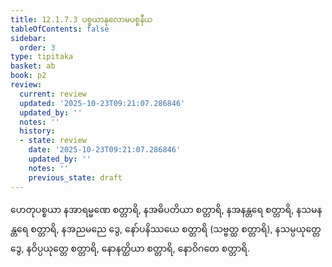 ```yaml
---
title: 12.1.7.3 ပစ္စယာနုလောမပစ္စနီယ
tableOfContents: false
sidebar:
  order: 3
type: tipitaka
basket: ab
book: p2
review:
  current: review
  updated: '2025-10-23T09:21:07.286846'
  updated_by: ''
  notes: ''
  history:
  - state: review
    date: '2025-10-23T09:21:07.286846'
    updated_by: ''
    notes: ''
    previous_state: draft
---
```



<ReviewStatus review={frontmatter.review} showDetails={true} />

<HypothesisAnnotation frontmatter={frontmatter} />

<DynamicBreadcrumb />

<Division number="37" book="p2" e="ch" v="38" p="380">

<Paragraph number="3913" book="p2">
ဟေတုပစ္စယာ နအာရမ္မဏေ စတ္တာရိ, နအဓိပတိယာ စတ္တာရိ, နအနန္တရေ စတ္တာရိ, နသမနန္တရေ စတ္တာရိ, နအညမညေ ဒွေ, နော်ပနိဿယေ စတ္တာရိ (သဗ္ဗတ္ထ စတ္တာရိ), နသမ္ပယုတ္တေ ဒွေ, နဝိပ္ပယုတ္တေ စတ္တာရိ, နောနတ္ထိယာ စတ္တာရိ, နောဝိဂတေ စတ္တာရိ.
</Paragraph>
</Division>
